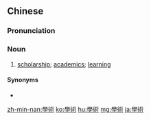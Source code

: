 {{also|学术|学術}}
==Chinese==
{{zh-forms|s=学术}}

===Pronunciation===
{{zh-pron
|m=xuéshù
|ma=Zh-xuéshù.ogg
|c=hok6 seot6
|mn=ha̍k-su̍t
|cat=n
}}

===Noun===
{{zh-noun}}

# [[scholarship]]; [[academics]]; [[learning]]
#: {{zh-x|學術 爭論|'''academic''' debate}}

====Synonyms====
* {{zh-l|學術界}}

[[zh-min-nan:學術]]
[[ko:學術]]
[[hu:學術]]
[[mg:學術]]
[[ja:學術]]